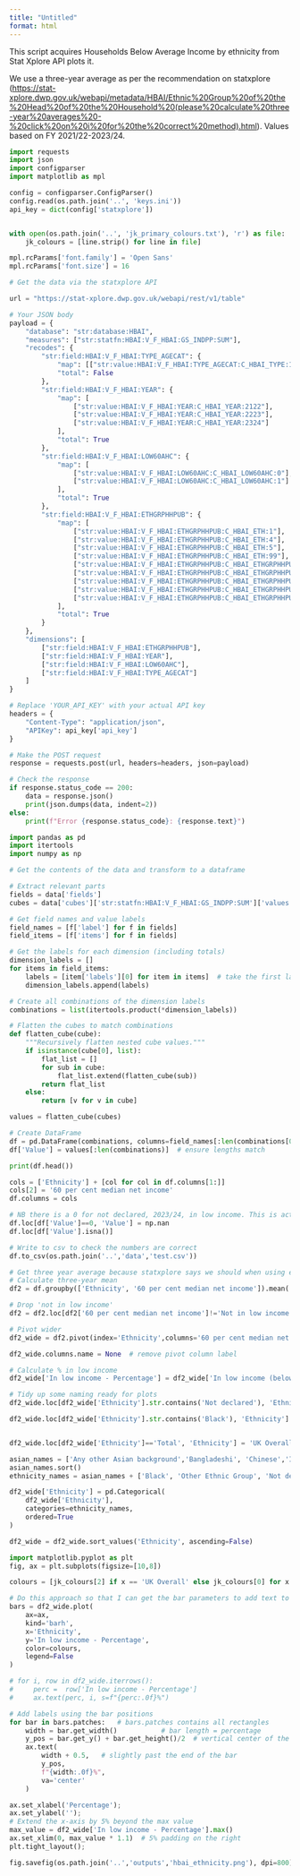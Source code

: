 ```yaml
---
title: "Untitled"
format: html
---
```


This script acquires Households Below Average Income by ethnicity from Stat Xplore API plots it.

We use a three-year average as per the recommendation on statxplore ([https://stat-xplore.dwp.gov.uk/webapi/metadata/HBAI/Ethnic%20Group%20of%20the%20Head%20of%20the%20Household%20(please%20calculate%20three-year%20averages%20-%20click%20on%20i%20for%20the%20correct%20method).html](https://stat-xplore.dwp.gov.uk/webapi/metadata/HBAI/Ethnic%20Group%20of%20the%20Head%20of%20the%20Household%20(please%20calculate%20three-year%20averages%20-%20click%20on%20i%20for%20the%20correct%20method).html)). Values based on FY 2021/22-2023/24. 



```python
import requests
import json
import configparser
import matplotlib as mpl

config = configparser.ConfigParser()
config.read(os.path.join('..', 'keys.ini'))
api_key = dict(config['statxplore'])


with open(os.path.join('..', 'jk_primary_colours.txt'), 'r') as file:
    jk_colours = [line.strip() for line in file]

mpl.rcParams['font.family'] = 'Open Sans'
mpl.rcParams['font.size'] = 16
```

```python
# Get the data via the statxplore API

url = "https://stat-xplore.dwp.gov.uk/webapi/rest/v1/table"

# Your JSON body
payload = {
    "database": "str:database:HBAI",
    "measures": ["str:statfn:HBAI:V_F_HBAI:GS_INDPP:SUM"],
    "recodes": {
        "str:field:HBAI:V_F_HBAI:TYPE_AGECAT": {
            "map": [["str:value:HBAI:V_F_HBAI:TYPE_AGECAT:C_HBAI_TYPE:1"]],
            "total": False
        },
        "str:field:HBAI:V_F_HBAI:YEAR": {
            "map": [
                ["str:value:HBAI:V_F_HBAI:YEAR:C_HBAI_YEAR:2122"],
                ["str:value:HBAI:V_F_HBAI:YEAR:C_HBAI_YEAR:2223"],
                ["str:value:HBAI:V_F_HBAI:YEAR:C_HBAI_YEAR:2324"]
            ],
            "total": True
        },
        "str:field:HBAI:V_F_HBAI:LOW60AHC": {
            "map": [
                ["str:value:HBAI:V_F_HBAI:LOW60AHC:C_HBAI_LOW60AHC:0"],
                ["str:value:HBAI:V_F_HBAI:LOW60AHC:C_HBAI_LOW60AHC:1"]
            ],
            "total": True
        },
        "str:field:HBAI:V_F_HBAI:ETHGRPHHPUB": {
            "map": [
                ["str:value:HBAI:V_F_HBAI:ETHGRPHHPUB:C_HBAI_ETH:1"],
                ["str:value:HBAI:V_F_HBAI:ETHGRPHHPUB:C_HBAI_ETH:4"],
                ["str:value:HBAI:V_F_HBAI:ETHGRPHHPUB:C_HBAI_ETH:5"],
                ["str:value:HBAI:V_F_HBAI:ETHGRPHHPUB:C_HBAI_ETH:99"],
                ["str:value:HBAI:V_F_HBAI:ETHGRPHHPUB:C_HBAI_ETHGRPHHPUB:3"],
                ["str:value:HBAI:V_F_HBAI:ETHGRPHHPUB:C_HBAI_ETHGRPHHPUB:4"],
                ["str:value:HBAI:V_F_HBAI:ETHGRPHHPUB:C_HBAI_ETHGRPHHPUB:5"],
                ["str:value:HBAI:V_F_HBAI:ETHGRPHHPUB:C_HBAI_ETHGRPHHPUB:6"],
                ["str:value:HBAI:V_F_HBAI:ETHGRPHHPUB:C_HBAI_ETHGRPHHPUB:7"]
            ],
            "total": True
        }
    },
    "dimensions": [
        ["str:field:HBAI:V_F_HBAI:ETHGRPHHPUB"],
        ["str:field:HBAI:V_F_HBAI:YEAR"],
        ["str:field:HBAI:V_F_HBAI:LOW60AHC"],
        ["str:field:HBAI:V_F_HBAI:TYPE_AGECAT"]
    ]
}

# Replace 'YOUR_API_KEY' with your actual API key
headers = {
    "Content-Type": "application/json",
    "APIKey": api_key['api_key']
}

# Make the POST request
response = requests.post(url, headers=headers, json=payload)

# Check the response
if response.status_code == 200:
    data = response.json()
    print(json.dumps(data, indent=2))
else:
    print(f"Error {response.status_code}: {response.text}")


```


```python
import pandas as pd
import itertools
import numpy as np

# Get the contents of the data and transform to a dataframe

# Extract relevant parts
fields = data['fields']
cubes = data['cubes']['str:statfn:HBAI:V_F_HBAI:GS_INDPP:SUM']['values']

# Get field names and value labels
field_names = [f['label'] for f in fields]
field_items = [f['items'] for f in fields]

# Get the labels for each dimension (including totals)
dimension_labels = []
for items in field_items:
    labels = [item['labels'][0] for item in items]  # take the first label
    dimension_labels.append(labels)

# Create all combinations of the dimension labels
combinations = list(itertools.product(*dimension_labels))

# Flatten the cubes to match combinations
def flatten_cube(cube):
    """Recursively flatten nested cube values."""
    if isinstance(cube[0], list):
        flat_list = []
        for sub in cube:
            flat_list.extend(flatten_cube(sub))
        return flat_list
    else:
        return [v for v in cube]  

values = flatten_cube(cubes)

# Create DataFrame
df = pd.DataFrame(combinations, columns=field_names[:len(combinations[0])])
df['Value'] = values[:len(combinations)]  # ensure lengths match

print(df.head())

cols = ['Ethnicity'] + [col for col in df.columns[1:]]
cols[2] = '60 per cent median net income'
df.columns = cols

# NB there is a 0 for not declared, 2023/24, in low income. This is actaully '..' meaning data not available for that year. so need to set this as NA. I discovered this by chance when checking the extraction was correct, but there's probably a systematic way of doing it by referring to the notes field.
df.loc[df['Value']==0, 'Value'] = np.nan
df.loc[df['Value'].isna()]

# Write to csv to check the numbers are correct
df.to_csv(os.path.join('..','data','test.csv'))


```

```python
# Get three year average because statxplore says we should when using ethnicity
# Calculate three-year mean
df2 = df.groupby(['Ethnicity', '60 per cent median net income']).mean('Value').reset_index()

# Drop 'not in low income'
df2 = df2.loc[df2['60 per cent median net income']!='Not in low income (at or above threshold)']

# Pivot wider
df2_wide = df2.pivot(index='Ethnicity',columns='60 per cent median net income', values='Value').reset_index()

df2_wide.columns.name = None  # remove pivot column label

# Calculate % in low income
df2_wide['In low income - Percentage'] = df2_wide['In low income (below threshold)']/df2_wide['Total'] * 100

# Tidy up some naming ready for plots
df2_wide.loc[df2_wide['Ethnicity'].str.contains('Not declared'), 'Ethnicity'] = 'Not declared'

df2_wide.loc[df2_wide['Ethnicity'].str.contains('Black'), 'Ethnicity'] = 'Black'


df2_wide.loc[df2_wide['Ethnicity']=='Total', 'Ethnicity'] = 'UK Overall'#

asian_names = ['Any other Asian background','Bangladeshi', 'Chinese','Indian','Pakistani']
asian_names.sort()
ethnicity_names = asian_names + ['Black', 'Other Ethnic Group', 'Not declared','White','UK Overall']

df2_wide['Ethnicity'] = pd.Categorical(
    df2_wide['Ethnicity'], 
    categories=ethnicity_names, 
    ordered=True
)

df2_wide = df2_wide.sort_values('Ethnicity', ascending=False)
```

```python
import matplotlib.pyplot as plt
fig, ax = plt.subplots(figsize=[10,8])

colours = [jk_colours[2] if x == 'UK Overall' else jk_colours[0] for x in df2_wide['Ethnicity']]

# Do this approach so that I can get the bar parameters to add text to
bars = df2_wide.plot(
    ax=ax,
    kind='barh',
    x='Ethnicity',
    y='In low income - Percentage',
    color=colours,
    legend=False
)

# for i, row in df2_wide.iterrows():
#     perc =  row['In low income - Percentage']
#     ax.text(perc, i, s=f"{perc:.0f}%")

# Add labels using the bar positions
for bar in bars.patches:   # bars.patches contains all rectangles
    width = bar.get_width()           # bar length = percentage
    y_pos = bar.get_y() + bar.get_height()/2  # vertical center of the bar
    ax.text(
        width + 0.5,   # slightly past the end of the bar
        y_pos,
        f"{width:.0f}%",
        va='center'
    )

ax.set_xlabel('Percentage');
ax.set_ylabel('');
# Extend the x-axis by 5% beyond the max value
max_value = df2_wide['In low income - Percentage'].max()
ax.set_xlim(0, max_value * 1.1)  # 5% padding on the right
plt.tight_layout();

fig.savefig(os.path.join('..','outputs','hbai_ethnicity.png'), dpi=800)
```
